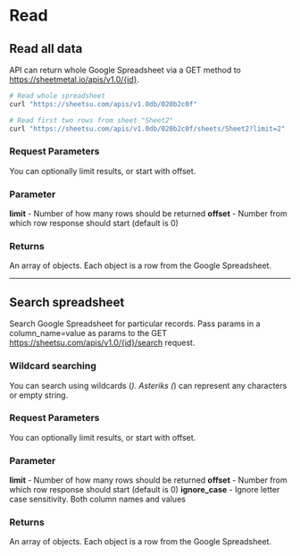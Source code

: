 
# Read 



## Read all data
API can return whole Google Spreadsheet via a GET method to https://sheetmetal.io/apis/v1.0/{id}.

```sh
# Read whole spreadsheet
curl "https://sheetsu.com/apis/v1.0db/020b2c0f"

# Read first two rows from sheet "Sheet2"
curl "https://sheetsu.com/apis/v1.0db/020b2c0f/sheets/Sheet2?limit=2"

```

### Request Parameters
You can optionally limit results, or start with offset.

### Parameter
**limit** -	Number of how many rows should be returned
**offset** - Number from which row response should start (default is 0)

### Returns
An array of objects. Each object is a row from the Google Spreadsheet.

----

## Search spreadsheet
Search Google Spreadsheet for particular records. Pass params in a column_name=value as params to the GET https://sheetsu.com/apis/v1.0/{id}/search request.

### Wildcard searching
You can search using wildcards (*). Asteriks (*) can represent any characters or empty string.

### Request Parameters
You can optionally limit results, or start with offset.

### Parameter
**limit** - Number of how many rows should be returned
**offset** - Number from which row response should start (default is 0)
**ignore_case**	- Ignore letter case sensitivity. Both column names and values

### Returns
An array of objects. Each object is a row from the Google Spreadsheet.